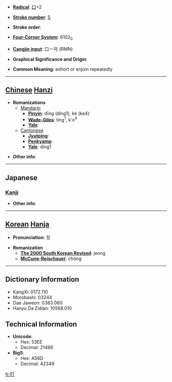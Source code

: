 * '''[[Wiktionary:Chinese radical index| Radical]]''': [[Wiktionary:Chinese radical index 口|口]]+2

* '''[[Wiktionary:Chinese total strokes index|Stroke number]]''': [[Wiktionary:Chinese total strokes index 5|5]]

* '''Stroke order''': 

* '''[[Wiktionary:Chinese four corner index|Four-Corner System]]''': 6102<sub>0</sub>

* '''[[Wiktionary:Chinese Cangjie index|Cangjie input]]''': 口一弓 (RMN)

* '''Graphical Significance and Origin''': 

* '''Common Meaning''': exhort or enjoin repeatedly

----

== [[Chinese]] [[Hanzi]] ==

* '''Romanizations'''
** [[Mandarin]]
*** '''[[Pinyin]]''': dīng (ding1), kè (ke4)
*** '''[[Wade-Giles]]''': ting<sup>1</sup>, k'o<sup>4</sup>
*** '''[[Yale]]''': 
**[[Cantonese]]
***'''[[Jyutping]]''':
***'''[[Penkyamp]]''': 
***'''[[Yale]]''': ding1

* '''Other info''': 

----

==Japanese==
===[[Kanji]]===
{{kanji|on readings=[[てい]] (tei)|kun readings=[[たのむ]] (tanomu), [[ねんごろ]] (nengoro), [[さす]] (sasu)}}

* '''Other info''':  

----

== [[Korean]] [[Hanja]] ==

* '''Pronunciation''': 정

* '''Romanization'''
** '''[[The 2000 South Korean Revised Romanization|The 2000 South Korean Revised]]''': jeong
** '''[[McCune-Reischauer]]''': chŏng

----

== Dictionary Information ==

* KangXi: 0172.110
* Morobashi: 03244
* Dae Jaweon: 0383.060
* Hanyu Da Zidian: 10568.010

== Technical Information ==

* '''Unicode''':
** Hex: 53EE
** Decimal: 21486
* '''Big5''':
** Hex: A56D
** Decimal: 42349

[[fr:叮]]